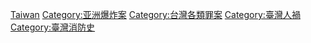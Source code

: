 [[Category:各国爆炸案|Taiwan]]
[[Category:亚洲爆炸案|Category:亚洲爆炸案]]
[[Category:台灣各類罪案|Category:台灣各類罪案]]
[[Category:臺灣人禍|Category:臺灣人禍]]
[[Category:臺灣消防史|Category:臺灣消防史]]